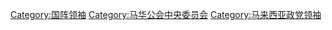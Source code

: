 [[Category:国阵领袖|Category:国阵领袖]]
[[Category:马华公会中央委员会|Category:马华公会中央委员会]]
[[Category:马来西亚政党领袖|Category:马来西亚政党领袖]]